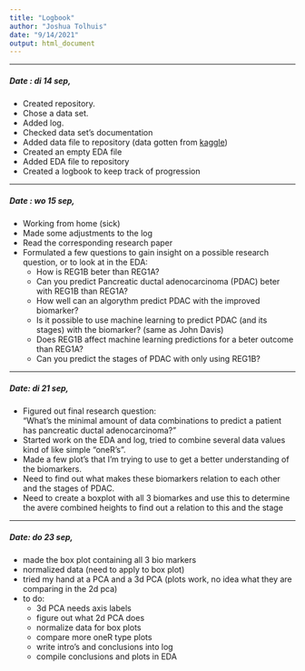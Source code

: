 ```yaml
---
title: "Logbook"
author: "Joshua Tolhuis"
date: "9/14/2021"
output: html_document
---  
```



---

##### Date : di 14 sep,  
- Created repository.  
- Chose a data set.
- Added log.  
- Checked  data set's documentation
- Added data file to repository (data gotten from [kaggle](https://www.kaggle.com/johnjdavisiv/urinary-biomarkers-for-pancreatic-cancer))
- Created an empty EDA file
- Added EDA file to repository
- Created a logbook to keep track of progression  

---

##### Date : wo 15 sep,
- Working from home (sick)
- Made some adjustments to the log
- Read the corresponding research paper
- Formulated a few questions to gain insight on a possible research question, or to look at in the EDA:
  * How is  REG1B	beter than	REG1A?
  * Can you predict Pancreatic ductal adenocarcinoma (PDAC) beter with REG1B than REG1A? 
  * How well can an algorythm predict PDAC with the improved biomarker?
  * Is it possible to use machine learning to predict PDAC (and its stages) with the biomarker? (same as John Davis)  
  * Does REG1B affect machine learning predictions for a beter outcome than REG1A?  
  * Can you predict the stages of PDAC with only using REG1B?
  
---

##### Date: di 21 sep,
- Figured out final research question:  
  "What's the minimal amount of data combinations to predict a patient has pancreatic ductal adenocarcinoma?"  
- Started work on the EDA and log, tried to combine several data values kind of like simple "oneR's".  
- Made a few plot's that I'm trying to use to get a better understanding of the biomarkers.
- Need to find out what makes these biomarkers relation to each other and the stages of PDAC.
- Need to create a boxplot with all 3 biomarkes and use this to determine the avere combined heights to find out a relation to this and the stage

---

##### Date: do 23 sep,
- made the box plot containing all 3 bio markers
- normalized data (need to apply to box plot)
- tried my hand at a PCA and a 3d PCA (plots work, no idea what they are comparing in the 2d pca)
- to do:
  * 3d PCA needs axis labels
  * figure out what 2d PCA does
  * normalize data for box plots
  * compare more oneR type plots
  * write intro's and conclusions into log
  * compile conclusions and plots in EDA
